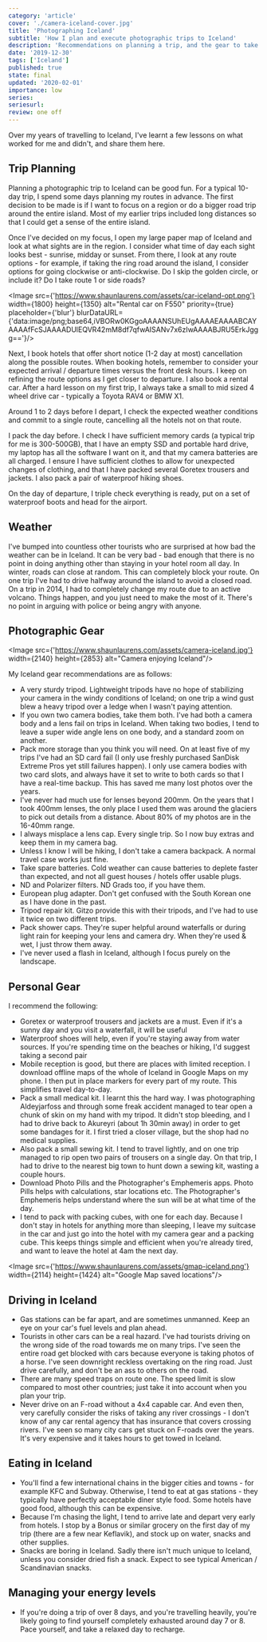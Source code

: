 ```yaml
---
category: 'article'
cover: './camera-iceland-cover.jpg'
title: 'Photographing Iceland'
subtitle: 'How I plan and execute photographic trips to Iceland'
description: 'Recommendations on planning a trip, and the gear to take with on a photographic tour of Iceland.'
date: '2019-12-30'
tags: ['Iceland']
published: true
state: final
updated: '2020-02-01'
importance: low
series: 
seriesurl: 
review: one off
---
```



Over my years of travelling to Iceland, I've learnt a few lessons on what worked for me and didn't, and share them here.

## Trip Planning

Planning a photographic trip to Iceland can be good fun. For a typical 10-day trip, I spend some days planning my routes in advance. The first decision to be made is if I want to focus on a region or do a bigger road trip around the entire island. Most of my earlier trips included long distances so that I could get a sense of the entire island.

Once I've decided on my focus, I open my large paper map of Iceland and look at what sights are in the region. I consider what time of day each sight looks best - sunrise, midday or sunset. From there, I look at any route options - for example, if taking the ring road around the island, I consider options for going clockwise or anti-clockwise. Do I skip the golden circle, or include it? Do I take route 1 or side roads?

<Image src={'https://www.shaunlaurens.com/assets/car-iceland-opt.png'} width={1800} height={1350} alt="Rental car on F550" priority={true} placeholder={'blur'} blurDataURL={'data:image/png;base64,iVBORw0KGgoAAAANSUhEUgAAAAEAAAABCAYAAAAfFcSJAAAADUlEQVR42mM8df7qfwAISANv7x6zIwAAAABJRU5ErkJggg=='}/>

Next, I book hotels that offer short notice (1-2 day at most) cancellation along the possible routes. When booking hotels, remember to consider your expected arrival / departure times versus the front desk hours. I keep on refining the route options as I get closer to departure. I also book a rental car. After a hard lesson on my first trip, I always take a small to mid sized 4 wheel drive car - typically a Toyota RAV4 or BMW X1.

Around 1 to 2 days before I depart, I check the expected weather conditions and commit to a single route, cancelling all the hotels not on that route.

I pack the day before. I check I have sufficient memory cards (a typical trip for me is 300-500GB), that I have an empty SSD and portable hard drive, my laptop has all the software I want on it, and that my camera batteries are all charged. I ensure I have sufficient clothes to allow for unexpected changes of clothing, and that I have packed several Goretex trousers and jackets. I also pack a pair of waterproof hiking shoes.

On the day of departure, I triple check everything is ready, put on a set of waterproof boots and head for the airport.

## Weather

I've bumped into countless other tourists who are surprised at how bad the weather can be in Iceland. It can be very bad - bad enough that there is no point in doing anything other than staying in your hotel room all day. In winter, roads can close at random. This can completely block your route. On one trip I've had to drive halfway around the island to avoid a closed road. On a trip in 2014, I had to completely change my route due to an active volcano. Things happen, and you just need to make the most of it. There's no point in arguing with police or being angry with anyone.

## Photographic Gear

<Image src={'https://www.shaunlaurens.com/assets/camera-iceland.jpg'} width={2140} height={2853} alt="Camera enjoying Iceland"/>

My Iceland gear recommendations are as follows:

* A very sturdy tripod. Lightweight tripods have no hope of stabilizing your camera in the windy conditions of Iceland; on one trip a wind gust blew a heavy tripod over a ledge when I wasn't paying attention.
* If you own two camera bodies, take them both. I've had both a camera body and a lens fail on trips in Iceland. When taking two bodies, I tend to leave a super wide angle lens on one body, and a standard zoom on another.
* Pack more storage than you think you will need. On at least five of my trips I've had an SD card fail (I only use freshly purchased SanDisk Extreme Pros yet still failures happen). I only use camera bodies with two card slots, and always have it set to write to both cards so that I have a real-time backup. This has saved me many lost photos over the years.
* I've never had much use for lenses beyond 200mm. On the years that I took 400mm lenses, the only place I used them was around the glaciers to pick out details from a distance. About 80% of my photos are in the 16-40mm range.
* I always misplace a lens cap. Every single trip. So I now buy extras and keep them in my camera bag.
* Unless I know I will be hiking, I don't take a camera backpack. A normal travel case works just fine.
* Take spare batteries. Cold weather can cause batteries to deplete faster than expected, and not all guest houses / hotels offer usable plugs.
* ND and Polarizer filters. ND Grads too, if you have them.
* European plug adapter. Don't get confused with the South Korean one as I have done in the past.
* Tripod repair kit. Gitzo provide this with their tripods, and I've had to use it twice on two different trips.
* Pack shower caps. They're super helpful around waterfalls or during light rain for keeping your lens and camera dry. When they're used & wet, I just throw them away.
* I've never used a flash in Iceland, although I focus purely on the landscape.

## Personal Gear

I recommend the following:

* Goretex or waterproof trousers and jackets are a must. Even if it's a sunny day and you visit a waterfall, it will be useful
* Waterproof shoes will help, even if you're staying away from water sources. If you're spending time on the beaches or hiking, I'd suggest taking a second pair
* Mobile reception is good, but there are places with limited reception. I download offline maps of the whole of Iceland in Google Maps on my phone. I then put in place markers for every part of my route. This simplifies travel day-to-day.
* Pack a small medical kit. I learnt this the hard way. I was photographing Aldeyjarfoss and through some freak accident managed to tear open a chunk of skin on my hand with my tripod. It didn't stop bleeding, and I had to drive back to Akureyri (about 1h 30min away) in order to get some bandages for it. I first tried a closer village, but the shop had no medical supplies.
* Also pack a small sewing kit. I tend to travel lightly, and on one trip managed to rip open two pairs of trousers on a single day. On that trip, I had to drive to the nearest big town to hunt down a sewing kit, wasting a couple hours.
* Download Photo Pills and the Photographer's Emphemeris apps. Photo Pills helps with calculations, star locations etc. The Photographer's Emphemeris helps understand where the sun will be at what time of the day.
* I tend to pack with packing cubes, with one for each day. Because I don't stay in hotels for anything more than sleeping, I leave my suitcase in the car and just go into the hotel with my camera gear and a packing cube. This keeps things simple and efficient when you're already tired, and want to leave the hotel at 4am the next day.

<Image src={'https://www.shaunlaurens.com/assets/gmap-iceland.png'} width={2114} height={1424} alt="Google Map saved locations"/>

## Driving in Iceland

* Gas stations can be far apart, and are sometimes unmanned. Keep an eye on your car's fuel levels and plan ahead.
* Tourists in other cars can be a real hazard. I've had tourists driving on the wrong side of the road towards me on many trips. I've seen the entire road get blocked with cars because everyone is taking photos of a horse. I've seen downright reckless overtaking on the ring road. Just drive carefully, and don't be an ass to others on the road.
* There are many speed traps on route one. The speed limit is slow compared to most other countries; just take it into account when you plan your trip.
* Never drive on an F-road without a 4x4 capable car. And even then, very carefully consider the risks of taking any river crossings - I don't know of any car rental agency that has insurance that covers crossing rivers. I've seen so many city cars get stuck on F-roads over the years. It's very expensive and it takes hours to get towed in Iceland.

## Eating in Iceland

* You'll find a few international chains in the bigger cities and towns - for example KFC and Subway. Otherwise, I tend to eat at gas stations - they typically have perfectly acceptable diner style food. Some hotels have good food, although this can be expensive.
* Because I'm chasing the light, I tend to arrive late and depart very early from hotels. I stop by a Bonus or similar grocery on the first day of my trip (there are a few near Keflavik), and stock up on water, snacks and other supplies.
* Snacks are boring in Iceland. Sadly there isn't much unique to Iceland, unless you consider dried fish a snack. Expect to see typical American / Scandinavian snacks.

## Managing your energy levels

* If you're doing a trip of over 8 days, and you're travelling heavily, you're likely going to find yourself completely exhausted around day 7 or 8. Pace yourself, and take a relaxed day to recharge.
